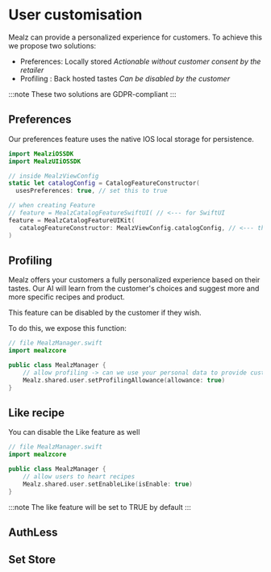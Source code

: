 
# User customisation

Mealz can provide a personalized experience for customers. 
To achieve this we propose two solutions:

- Preferences: Locally stored _Actionable without customer consent by the retailer_
- Profiling : Back hosted tastes _Can be disabled by the customer_

:::note
These two solutions are GDPR-compliant
:::

## Preferences

Our preferences feature uses the native IOS local storage for persistence.

 ```swift
import MealziOSSDK
import MealzUIiOSSDK

// inside MealzViewConfig
static let catalogConfig = CatalogFeatureConstructor(
   usesPreferences: true, // set this to true

// when creating Feature
// feature = MealzCatalogFeatureSwiftUI( // <--- for SwiftUI
feature = MealzCatalogFeatureUIKit(
    catalogFeatureConstructor: MealzViewConfig.catalogConfig, // <--- this is what we add
)
```

## Profiling

Mealz offers your customers a fully personalized experience based on their tastes.
Our AI will learn from the customer's choices and suggest more and more specific recipes and
product.

This feature can be disabled by the customer if they wish.

To do this, we expose this function:

```swift 
// file MealzManager.swift
import mealzcore

public class MealzManager {
    // allow profiling -> can we use your personal data to provide custom recipes?
    Mealz.shared.user.setProfilingAllowance(allowance: true)
}
```

## Like recipe

You can disable the Like feature as well

```swift 
// file MealzManager.swift
import mealzcore

public class MealzManager {
    // allow users to heart recipes
    Mealz.shared.user.setEnableLike(isEnable: true)
}
```

:::note
The like feature will be set to TRUE by default
:::

## AuthLess

<SharedAuthLess platform="ios"/>

## Set Store

<SharedSetStore platform="ios"/>